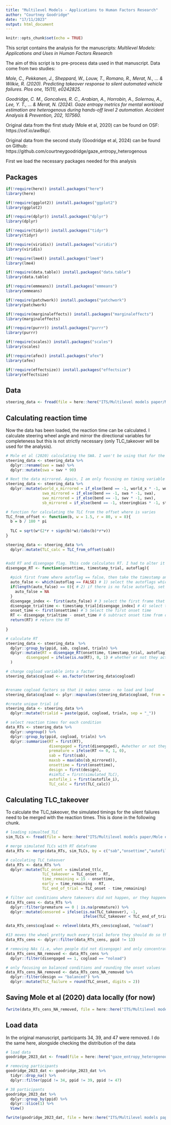 ```yaml
---
title: "Multilevel Models - Applications to Human Factors Research"
author: "Courtney Goodridge"
date: "17/11/2023"
output: html_document
---
```


```r
knitr::opts_chunk$set(echo = TRUE)
```

This script contains the analysis for the manuscripts: *Multilevel Models: Applications and Uses in Human Factors Research*

The aim of this script is to pre-process data used in that manuscript. Data come from two studies:

*Mole, C., Pekkanen, J., Sheppard, W., Louw, T., Romano, R., Merat, N., ... & Wilkie, R. (2020). Predicting takeover response to silent automated vehicle failures. Plos one, 15(11), e0242825.*

*Goodridge, C. M., Goncalves, R. C., Arabian, A., Horrobin, A., Solernou, A., Lee, Y. T., ... & Merat, N. (2024). Gaze entropy metrics for mental workload estimation are heterogenous during hands-off level 2 automation. Accident Analysis & Prevention, 202, 107560.*

Original data from the first study (Mole et al, 2020) can be found on OSF: https://osf.io/aw8kp/.

Original data from the second study (Goodridge et al, 2024) can be found on Github: https://github.com/courtneygoodridge/gaze_entropy_heterogenous


First we load the necessary packages needed for this analysis

## Packages

```r
if(!require(here)) install.packages("here")
library(here)

if(!require(ggplot2)) install.packages("ggplot2")
library(ggplot2)

if(!require(dplyr)) install.packages("dplyr")
library(dplyr)

if(!require(tidyr)) install.packages("tidyr")
library(tidyr)

if(!require(viridis)) install.packages("viridis")
library(viridis)

if(!require(lme4)) install.packages("lme4")
library(lme4)

if(!require(data.table)) install.packages("data.table")
library(data.table)

if(!require(emmeans)) install.packages("emmeans")
library(emmeans)

if(!require(patchwork)) install.packages("patchwork")
library(patchwork)

if(!require(marginaleffects)) install.packages("marginaleffects")
library(marginaleffects)

if(!require(purrr)) install.packages("purrr")
library(purrr)

if(!require(scales)) install.packages("scales")
library(scales)

if(!require(afex)) install.packages("afex")
library(afex)

if(!require(effectsize)) install.packages("effectsize")
library(effectsize)
```

## Data

```r
steering_data <- fread(file = here::here("ITS/Multilevel models paper/Mole et al (2020) data and analysis/collated_steering.csv"))
```

## Calculating reaction time

Now the data has been loaded, the reaction time can be calculated. I calculate steering wheel angle and mirror the directional variables for completeness but this is not strictly necessary (only TLC_takeover will be used for the analysis). 

```r
# Mole et al (2020) calculating the SWA. I won't be using that for the analysis, but for completeness I calculate it here.
steering_data <- steering_data %>%
  dplyr::rename(swv = swa) %>%
  dplyr::mutate(swa = swv * 90)

# Next the data mirrored. Again, I am only focusing on timing variable so these won't be needed for the analysis but are included for completeness.
steering_data <- steering_data %>% 
  dplyr::mutate(world_x_mirrored = if_else(bend == -1, world_x * -1, world_x),
                swa_mirrored = if_else(bend == -1, swa * -1, swa),
                swv_mirrored = if_else(bend == -1, swv * -1, swv),
                sb_mirrored = if_else(bend == -1, steeringbias * -1, steeringbias))

# function for calculating the TLC from the offset where is varies 
TLC_from_offset <- function(b, w = 1.5, r = 80, v = 8){
  b = b / 180 * pi
  
  TLC = sqrt(w*(2*r + sign(b)*w)/(abs(b)*r*v))
}

steering_data <- steering_data %>% 
  dplyr::mutate(TLC_calc = TLC_from_offset(sab))


#add RT and disengage flag. This code calculates RT. I had to alter it slightly to include an if statement where if the auto_false was length 0 (i.e., a person never disengaged), it was set to NA instead of being empty. This allows the is.na() function to work in the following lines of code)
disengage_RT <- function(onsettime, timestamp_trial, autoflag){
  
  #pick first frame where autoflag == false, then take the timestamp and minus the onset_time
  auto_false <- which(autoflag == FALSE) # 1) select the autoflags which are false
  if(length(auto_false) == 0){ # 2) if there is no false autoflag, set auto_false to NA
    auto_false = NA
  }
  disengage_index <- first(auto_false) # 3 select the first frame that automation was disengaged
  disengage_trialtime <- timestamp_trial[disengage_index] # 4) select the trial time of the automation disengagement
  onset_time <- first(onsettime) # 5 Select the first onset time
  RT <- disengage_trialtime - onset_time # 6 subtract onset time from disengage trial time (can be negative)
  return(RT) # return the RT
  
}

# calculate RT
steering_data <- steering_data  %>% 
  dplyr::group_by(ppid, sab, cogload, trialn) %>% 
  dplyr::mutate(RT = disengage_RT(onsettime, timestamp_trial, autoflag),
         disengaged = ifelse(is.na(RT), 0, 1) # whether or not they actually took over.
  )

# change cogload variable into a factor
steering_data$cogload <- as.factor(steering_data$cogload)


#rename cogload factors so that it makes sense - no load and load
steering_data$cogload <- plyr::mapvalues(steering_data$cogload, from = c("None", "Middle"), to = c("noload", "load"))

#create unique trial id
steering_data <- steering_data %>% 
  dplyr::mutate(trialid = paste(ppid, cogload, trialn, sep = "_"))

# select reaction times for each condition
data_RTs <- steering_data %>% 
  dplyr::ungroup() %>% 
  dplyr::group_by(ppid, cogload, trialn) %>% 
  dplyr::summarise(RT = first(RT),
                   disengaged = first(disengaged), #whether or not they actually took over.
                   premature = ifelse(RT <= 0, 1, 0),
                   sab = first(sab),
                   maxsb = max(abs(sb_mirrored)),
                   onsettime = first(onsettime),
                   design = first(design),
                   #simTLC = first(simulated_TLC),
                   autofile_i = first(autofile_i),
                   TLC_calc = first(TLC_calc))
```

## Calculating TLC_takeover

To calculate the TLC_takeover, the simulated timings for the silent failures need to be merged with the reaction times. This is done in the following chunk. 

```r
# loading simualted_TLC
sim_TLCs <- fread(file = here::here("ITS/Multilevel models paper/Mole et al (2020) data and analysis/simulated_ttlcs.csv"))

# merge simulated TLCs with RT dataframe
data_RTs <- merge(data_RTs, sim_TLCs, by = c("sab","onsettime","autofile_i"))

# calculating TLC_takeover
data_RTs <- data_RTs %>% 
  dplyr::mutate(TLC_onset = simulated_ttlc,
                TLC_takeover = TLC_onset - RT,
                time_remaining = 15 - onsettime,
                early = time_remaining - RT,
                TLC_end_of_trial = TLC_onset - time_remaining)  

# filter out conditions where takeovers did not happen, or they happened too early (i.e., before the onset of the failure)
data_RTs_cens <- data_RTs %>%
  dplyr::filter(premature == 0 | is.na(premature)) %>% 
  dplyr::mutate(censored = ifelse(is.na(TLC_takeover), -1,
                                  ifelse(TLC_takeover < TLC_end_of_trial, -1, 0)))

data_RTs_cens$cogload <- relevel(data_RTs_cens$cogload, "noload")

#13 moves the wheel pretty much every trial before they should do so they are filtered out
data_RTs_cens <- dplyr::filter(data_RTs_cens, ppid != 13) 

# removing NAs (i.e, when people did not disengage) and only concentrating on no load conditions
data_RTs_cens_NA_removed <- data_RTs_cens %>%
  dplyr::filter(disengaged == 1, cogload == "noload")

# only focusing on balanced conditions and rounding the onset values
data_RTs_cens_NA_removed <- data_RTs_cens_NA_removed %>% 
  dplyr::filter(design == "balanced") %>% 
  dplyr::mutate(TLC_failure = round(TLC_onset, digits = 2)) 
```

## Saving Mole et al (2020) data locally (for now)

```r
fwrite(data_RTs_cens_NA_removed, file = here::here("ITS/Multilevel models paper/Mole et al (2020) data and analysis/data_RTs_cens_NA_removed.csv"))
```

## Load data 

In the original manuscript, participants 34, 39, and 47 were removed. I do the same here, alongside checking the distribution of the data

```r
# load data
goodridge_2023_dat <- fread(file = here::here("gaze_entropy_heterogenous/data/entropy.total.csv"))

# removing participants 
goodridge_2023_dat <- goodridge_2023_dat %>%
  tidyr::drop_na() %>%
  dplyr::filter(ppid != 34, ppid != 39, ppid != 47)

# 38 participants 
goodridge_2023_dat %>%
  dplyr::group_by(ppid) %>%
  dplyr::slice(1) %>%
  View()

fwrite(goodridge_2023_dat, file = here::here("ITS/Multilevel models paper/Mole et al (2020) data and analysis/goodridge_2023_dat.csv"))
```





























